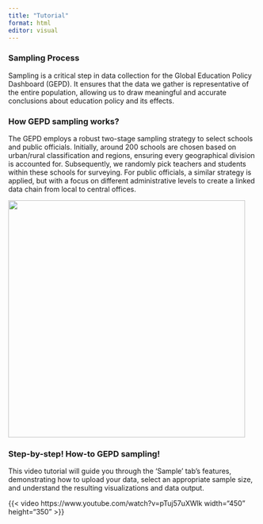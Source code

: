 ```yaml
---
title: "Tutorial"
format: html
editor: visual
---
```


### **Sampling Process**

Sampling is a critical step in data collection for the Global Education Policy Dashboard (GEPD). It ensures that the data we gather is representative of the entire population, allowing us to draw meaningful and accurate conclusions about education policy and its effects.

### **How GEPD sampling works?**

The GEPD employs a robust two-stage sampling strategy to select schools and public officials. Initially, around 200 schools are chosen based on urban/rural classification and regions, ensuring every geographical division is accounted for. Subsequently, we randomly pick teachers and students within these schools for surveying. For public officials, a similar strategy is applied, but with a focus on different administrative levels to create a linked data chain from local to central offices.

![](sampling-photo.png){fig-align="center" width="478"}

### **Step-by-step! How-to GEPD sampling!**

This video tutorial will guide you through the 'Sample' tab's features, demonstrating how to upload your data, select an appropriate sample size, and understand the resulting visualizations and data output.

{{< video https://www.youtube.com/watch?v=pTuj57uXWlk width="450" height="350" >}}
